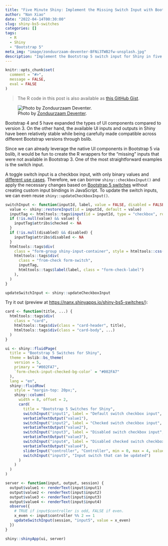 ```yaml
---
title: "Five Minute Shiny: Implement the Missing Switch Input with Bootstrap 5"
author: "Nan Xiao"
date: "2022-04-14T00:30:00"
slug: shiny-bs5-switches
categories: []
tags:
  - R
  - Shiny
  - "Bootstrap 5"
meta_img: "image/zonduurzaam-deventer-BFNi3TWB2fw-unsplash.jpg"
description: "Implement the Bootstrap 5 switch input for Shiny in five minutes."
---
```


```r
knitr::opts_chunk$set(
  comment = "#>",
  message = FALSE,
  eval = FALSE
)
```

> The R code in this post is also available as [this GitHub Gist](https://gist.github.com/nanxstats/e43c1f207dc8b727f6c832d3226d1d16).

![Photo by [Zonduurzaam Deventer](https://unsplash.com/photos/BFNi3TWB2fw).](/image/zonduurzaam-deventer-BFNi3TWB2fw-unsplash.jpg)

Bootstrap 4 and 5 have expanded the types of UI components compared to
version 3. On the other hand, the available UI inputs and outputs in Shiny have
been relatively stable while being carefully made compatible across
different Bootstrap versions through bslib.

Since we can already leverage the native UI components in Bootstrap 5 via bslib,
it would be fun to create the R wrappers for the "missing" inputs that
were not available in Bootstrap 3.
One of the most straightforward examples is the switch input.

A toggle switch input is a checkbox input, with only binary values and
[different use cases](https://uxplanet.org/checkbox-vs-toggle-switch-7fc6e83f10b8).
Therefore, we can borrow `shiny::checkboxInput()` and apply the necessary changes based on
[Bootstrap 5 switches](https://getbootstrap.com/docs/5.1/forms/checks-radios/#switches)
without creating custom input bindings in JavaScript.
To update the switch inputs, we can even reuse `shiny::updateCheckboxInput()`.

```r
switchInput <- function(inputId, label, value = FALSE, disabled = FALSE, width = NULL) {
  value <- shiny::restoreInput(id = inputId, default = value)
  inputTag <- htmltools::tags$input(id = inputId, type = "checkbox", role = "switch", class = "form-check-input")
  if (!is.null(value) && value) {
    inputTag$attribs$checked <- NA
  }
  if (!is.null(disabled) && disabled) {
    inputTag$attribs$disabled <- NA
  }
  htmltools::tags$div(
    class = "form-group shiny-input-container", style = htmltools::css(width = shiny::validateCssUnit(width)),
    htmltools::tags$div(
      class = "from-check form-switch",
      inputTag,
      htmltools::tags$label(label, class = "form-check-label")
    ),
  )
}

updateSwitchInput <- shiny::updateCheckboxInput
```

Try it out (preview at <https://nanx.shinyapps.io/shiny-bs5-switches/>):

```r
card <- function(title, ...) {
  htmltools::tags$div(
    class = "card",
    htmltools::tags$div(class = "card-header", title),
    htmltools::tags$div(class = "card-body", ...)
  )
}

ui <- shiny::fluidPage(
  title = "Bootstrap 5 Switches for Shiny",
  theme = bslib::bs_theme(
    version = 5,
    primary = "#002FA7",
    `form-check-input-checked-bg-color` = "#002FA7"
  ),
  lang = "en",
  shiny::fluidRow(
    style = "margin-top: 20px;",
    shiny::column(
      width = 8, offset = 2,
      card(
        title = "Bootstrap 5 Switches for Shiny",
        switchInput("input1", label = "Default switch checkbox input", width = "100%"),
        verbatimTextOutput("value1"),
        switchInput("input2", label = "Checked switch checkbox input", value = TRUE, width = "100%"),
        verbatimTextOutput("value2"),
        switchInput("input3", label = "Disabled switch checkbox input", disabled = TRUE, width = "100%"),
        verbatimTextOutput("value3"),
        switchInput("input4", label = "Disabled checked switch checkbox input", value = TRUE, disabled = TRUE, width = "100%"),
        verbatimTextOutput("value4"),
        sliderInput("controller", "Controller", min = 0, max = 4, value = 0, step = 1),
        switchInput("input5", "Input switch that can be updated")
      )
    )
  )
)

server <- function(input, output, session) {
  output$value1 <- renderText(input$input1)
  output$value2 <- renderText(input$input2)
  output$value3 <- renderText(input$input3)
  output$value4 <- renderText(input$input4)
  observe({
    # TRUE if input$controller is odd, FALSE if even.
    x_even <- input$controller %% 2 == 1
    updateSwitchInput(session, "input5", value = x_even)
  })
}

shiny::shinyApp(ui, server)
```

